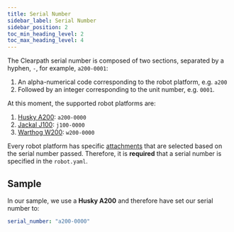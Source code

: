 ```yaml
---
title: Serial Number
sidebar_label: Serial Number
sidebar_position: 2
toc_min_heading_level: 2
toc_max_heading_level: 4
---
```

The Clearpath serial number is composed of two sections, separated by a hyphen, `-`, for example, `a200-0001`:
1. An alpha-numerical code corresponding to the robot platform, e.g. `a200`
2. Followed by an integer corresponding to the unit number, e.g. `0001`.

At this moment, the supported robot platforms are:

1. [Husky A200](../../../robots/outdoor_robots/husky/user_manual_husky.mdx): `a200-0000`
2. [Jackal J100](../../../robots/outdoor_robots/jackal/user_manual_jackal.mdx): `j100-0000`
3. [Warthog W200](../../../robots/outdoor_robots/warthog/user_manual_warthog.mdx): `w200-0000`

Every robot platform has specific [attachments](#attachments) that are selected based on the serial number passed. Therefore, it is **required** that a serial number is specified in the `robot.yaml`.

## Sample

In our sample, we use a **Husky A200** and therefore have set our serial number to:

```yaml
serial_number: "a200-0000"
```
